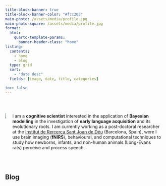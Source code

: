 ---
title-block-banner: true
title-block-banner-color: "#fcc203"
main-photo: /assets/media/profile.jpg
main-photo-square: /assets/media/profile.jpg
format:
  html:
    quarto-template-params:
      banner-header-class: "home"
listing:
  contents:
    - home
    - blog
  type: grid
  sort:
    - "date desc"
  fields: [image, date, title, categories]

toc: false
---

<link rel="stylesheet" href="https://cdn.jsdelivr.net/gh/jpswalsh/academicons@1/css/academicons.min.css">

<br>


::: profile-card


::: {.columns}
::: {.column}
<img class="profilepic" src="assets/media/profile.jpg">
:::
::: {.column}
I am a **cognitive scientist** interested in the application of **Bayesian modelling** in the investigation of **early language acquisition** and its evolutionary roots. I am currently working as a post-doctoral researcher at the [Institut de Rercerca Sant Joan de Déu](https://www.irsjd.org/en/) (Barcelona, Spain), were I use brain imaging (**fNIRS**), behavioural, and computational techniques to study how newborns, infants, and non-human animals (Long-Evans rats) perceive and process speech.
:::
:::


<div class="social-grid">
<a href="https://bsky.app/profile/gongcastro.bsky.social"><i class="fa-brands fa-bluesky"></i></a>
<a href="https://twitter.com/gongcastro"><i class="fa-brands fa-twitter"></i></a>
<a href="https://fediscience.org/@gongcastro"><i class="fa-brands fa-mastodon"></i></a>
<a href="https://scholar.google.com/citations?user=fHetiuQAAAAJ&hl=en"><i class="ai ai-google-scholar"></i></a>
<a href="https://osf.io/w465d"><i class="ai ai-osf"></i></a>
<a href="https://orcid.org/0000-0002-8553-4209"><i class="ai ai-orcid"></i></a>
<a href="https://www.linkedin.com/in/gongcastro/"><i class="fa-brands fa-linkedin"></i></a>
<a href="https://www.researchgate.net/profile/Gonzalo-Garcia-Castro"><i class="ai ai-researchgate"></i></a>
<a href="https://stackoverflow.com/users/14847054/gonzalo-garc%c3%ada-castro"><i class="ai ai-stackoverflow"></i></a>
</div>


:::




<br>

## Blog
